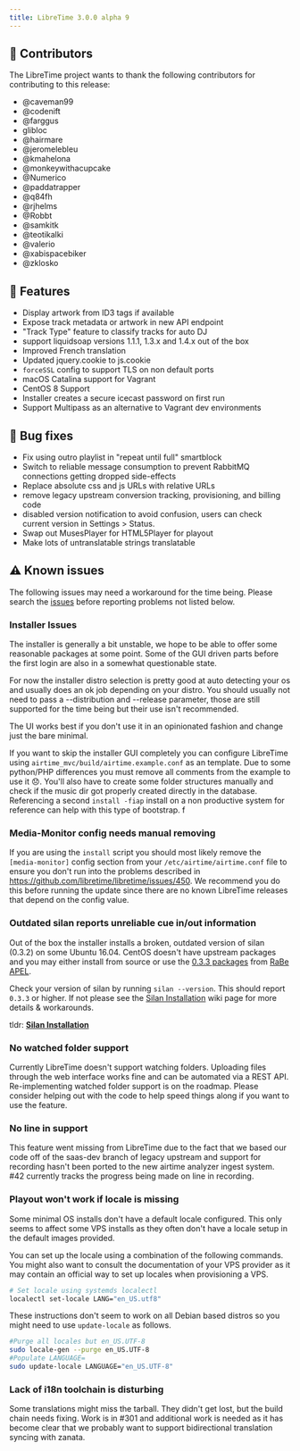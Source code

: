 ```yaml
---
title: LibreTime 3.0.0 alpha 9
---
```



<ReleaseHead date="2021-01-05" version="3.0.0-alpha.9" />

## :sparkling_heart: Contributors

The LibreTime project wants to thank the following contributors for contributing to this release:

- @caveman99
- @codenift
- @farggus
- glibloc
- @hairmare
- @jeromelebleu
- @kmahelona
- @monkeywithacupcake
- @Numerico
- @paddatrapper
- @q84fh
- @rjhelms
- @Robbt
- @samkitk
- @teotikalki
- @valerio
- @xabispacebiker
- @zklosko

## :rocket: Features

- Display artwork from ID3 tags if available
- Expose track metadata or artwork in new API endpoint
- "Track Type" feature to classify tracks for auto DJ
- support liquidsoap versions 1.1.1, 1.3.x and 1.4.x out of the box
- Improved French translation
- Updated jquery.cookie to js.cookie
- `forceSSL` config to support TLS on non default ports
- macOS Catalina support for Vagrant
- CentOS 8 Support
- Installer creates a secure icecast password on first run
- Support Multipass as an alternative to Vagrant dev environments

## :bug: Bug fixes

- Fix using outro playlist in "repeat until full" smartblock
- Switch to reliable message consumption to prevent RabbitMQ connections getting dropped side-effects
- Replace absolute css and js URLs with relative URLs
- remove legacy upstream conversion tracking, provisioning, and billing code
- disabled version notification to avoid confusion, users can check current version in Settings > Status.
- Swap out MusesPlayer for HTML5Player for playout
- Make lots of untranslatable strings translatable

## :warning: Known issues

The following issues may need a workaround for the time being. Please search the [issues](https://github.com/libretime/libretime/issues) before reporting problems not listed below.

### Installer Issues

The installer is generally a bit unstable, we hope to be able to offer some reasonable packages at some point. Some of the GUI driven parts before the first login are also in a somewhat questionable state.

For now the installer distro selection is pretty good at auto detecting your os and usually does an ok job depending on your distro. You should usually not need to pass a --distribution and --release parameter, those are still supported for the time being but their use isn't recommended.

The UI works best if you don't use it in an opinionated fashion and change just the bare minimal.

If you want to skip the installer GUI completely you can configure LibreTime using `airtime_mvc/build/airtime.example.conf` as an template. Due to some python/PHP differences you must remove all comments from the example to use it 😞. You'll also have to create some folder structures manually and check if the music dir got properly created directly in the database. Referencing a second `install -fiap` install on a non productive system for reference can help with this type of bootstrap.
f

### Media-Monitor config needs manual removing

If you are using the `install` script you should most likely remove the `[media-monitor]` config section from your `/etc/airtime/airtime.conf` file to ensure you don't run into the problems described in
https://github.com/libretime/libretime/issues/450. We recommend you do this before running the update since there are no known LibreTime releases that depend on the config value.

### Outdated silan reports unreliable cue in/out information

Out of the box the installer installs a broken, outdated version of silan (0.3.2) on some Ubuntu 16.04. CentOS doesn't have upstream packages and you may either install from source or use the [0.3.3 packages](https://github.com/radiorabe/centos-rpm-silan) from [RaBe APEL](https://build.opensuse.org/project/show/home:radiorabe:audio).

Check your version of silan by running `silan --version`. This should report `0.3.3` or higher. If not please see the [Silan Installation](https://github.com/libretime/libretime/wiki/Silan-Installation) wiki page for more details & workarounds.

tldr: **[Silan Installation](https://github.com/libretime/libretime/wiki/Silan-Installation)**

### No watched folder support

Currently LibreTime doesn't support watching folders. Uploading files through the web interface works fine and can be automated via a REST API. Re-implementing watched folder support is on the roadmap. Please consider helping out with the code to help speed things along if you want to use the feature.

### No line in support

This feature went missing from LibreTime due to the fact that we based our code off of the saas-dev branch of legacy upstream and support for recording hasn't been ported to the new airtime analyzer ingest system. #42 currently tracks the progress being made on line in recording.

### Playout won't work if locale is missing

Some minimal OS installs don't have a default locale configured. This only seems to affect some VPS installs as they often don't have a locale setup in the default images provided.

You can set up the locale using a combination of the following commands. You might also want to consult the documentation of your VPS provider as it may contain an official way to set up locales when provisioning a VPS.

```bash
# Set locale using systemds localectl
localectl set-locale LANG="en_US.utf8"
```

These instructions don't seem to work on all Debian based distros so you might need to use `update-locale` as follows.

```bash
#Purge all locales but en_US.UTF-8
sudo locale-gen --purge en_US.UTF-8
#Populate LANGUAGE=
sudo update-locale LANGUAGE="en_US.UTF-8"
```

### Lack of i18n toolchain is disturbing

Some translations might miss the tarball. They didn't get lost, but the build chain needs fixing. Work is in #301 and additional work is needed as it has become clear that we probably want to support bidirectional translation syncing with zanata.
